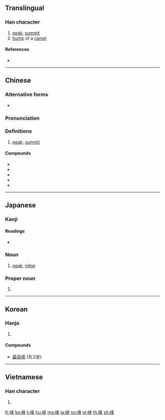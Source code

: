 {{also|峯}}
==Translingual==

===Han character===
{{Han char|rn=46|rad=山|as=07|sn=10|four=27754|canj=UHEJ|ids=⿰山夆}}

# [[peak]], [[summit]]
# [[hump]] of a [[camel]]

====References====
* {{Han ref|kx=0311.310|dkj=08094|dj=0612.010|hdz=10775.180|uh=5CF0|ud=23792|bh=AE70|bd=44656}}

----

==Chinese==
{{zh-forms}}

===Alternative forms===
* {{zh-l|峯}}

===Pronunciation===
{{zh-pron
|m=fēng
|c=fung1
|h=pfs=fûng
|md=
|mn=
|w=
|mc=y
|oc=y
|cat=n
}}

===Definitions===
{{zh-hanzi}}

# [[peak]]; [[summit]]

====Compounds====
* {{zh-l|峰巒}}
* {{zh-l|高峰}}
* {{zh-l|山峰}}
* {{zh-l|駝峰}}
* {{zh-l|珠穆朗瑪峰|Mount Everest}}

----

==Japanese==

===Kanji===
{{ja-kanji|grade=c|rs=山07}}

====Readings====
* {{ja-readings|on=[[ほう]] (hō)|kun=[[みね]] (mine)}}

{{ja-kanjitab|みね|yomi=k}}

===Noun===
{{ja-noun|みね}}

# [[peak]], [[ridge]]

===Proper noun===
{{ja-pos|proper|みね}}

# {{surname|lang=ja|sort=みね}}

----

==Korean==

===Hanja===
{{ko-hanja|hangeul=봉|rv=bong|mr=pong}}

# {{defn|lang=ko|sort=山07}}

====Compounds====
* [[最高峰]] (최고봉)

----

==Vietnamese==

===Han character===
{{vi-hantu|[[phong]]|rs=山07}}

# {{defn|lang=vi|sort=山07}}

[[fr:峰]]
[[ko:峰]]
[[li:峰]]
[[hu:峰]]
[[mg:峰]]
[[ja:峰]]
[[no:峰]]
[[pl:峰]]
[[th:峰]]
[[zh:峰]]